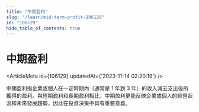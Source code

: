```yaml
---
title: "中期盈利"
slug: "/learn/mid-term-profit-106129"
id: "106129"
hide_table_of_contents: true
---
```



# 中期盈利

<ArticleMeta id={106129} updatedAt={'2023-11-14 02:20:19'} />
<div className='border-solid border-b border-t-0 my-4 border-[var(--ifm-color-gray-300)]' />

中期盈利指企業或個人在一定時期內（通常是 1 年到 3 年）的收入減去支出後所獲得的盈利。與短期盈利和長期盈利相比，中期盈利更能反映企業或個人的經營狀況和未來發展趨勢，因此在投資決策中具有重要意義。
